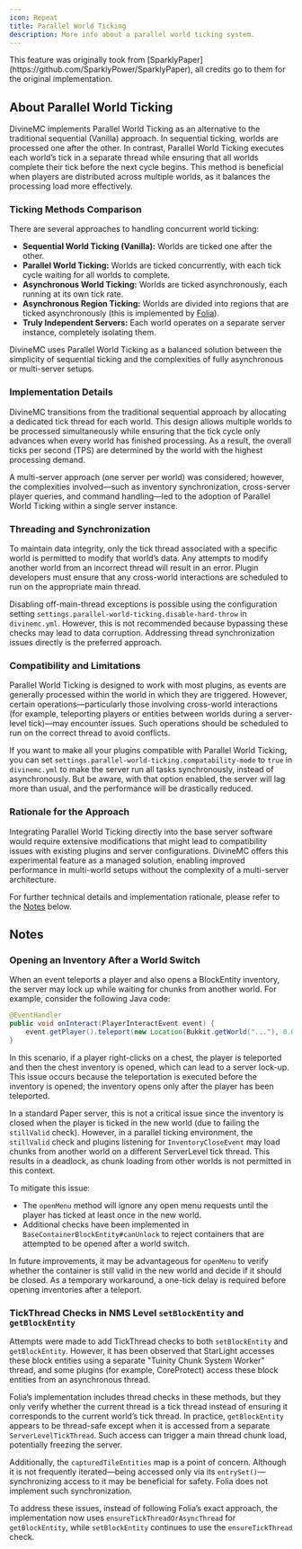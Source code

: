 ```yaml
---
icon: Repeat
title: Parallel World Ticking
description: More info about a parallel world ticking system.
---
```


<Callout type='info'>
    This feature was originally took from [SparklyPaper](https://github.com/SparklyPower/SparklyPaper), all credits go to them for the original implementation.
</Callout>

## About Parallel World Ticking

DivineMC implements Parallel World Ticking as an alternative to the traditional sequential (Vanilla) approach. In sequential ticking, worlds are processed one after the other. In contrast, Parallel World Ticking executes each world’s tick in a separate thread while ensuring that all worlds complete their tick before the next cycle begins. This method is beneficial when players are distributed across multiple worlds, as it balances the processing load more effectively.

### Ticking Methods Comparison

There are several approaches to handling concurrent world ticking:

- **Sequential World Ticking (Vanilla):** Worlds are ticked one after the other.
- **Parallel World Ticking:** Worlds are ticked concurrently, with each tick cycle waiting for all worlds to complete.
- **Asynchronous World Ticking:** Worlds are ticked asynchronously, each running at its own tick rate.
- **Asynchronous Region Ticking:** Worlds are divided into regions that are ticked asynchronously (this is implemented by [Folia](https://github.com/PaperMC/Folia)).
- **Truly Independent Servers:** Each world operates on a separate server instance, completely isolating them.

DivineMC uses Parallel World Ticking as a balanced solution between the simplicity of sequential ticking and the complexities of fully asynchronous or multi-server setups.

### Implementation Details

DivineMC transitions from the traditional sequential approach by allocating a dedicated tick thread for each world. 
This design allows multiple worlds to be processed simultaneously while ensuring that the tick cycle only advances when every world has finished processing. 
As a result, the overall ticks per second (TPS) are determined by the world with the highest processing demand.

A multi-server approach (one server per world) was considered; however, the complexities involved—such as inventory synchronization, cross-server player queries, and command handling—led to the adoption of Parallel World Ticking within a single server instance.

### Threading and Synchronization

To maintain data integrity, only the tick thread associated with a specific world is permitted to modify that world’s data. 
Any attempts to modify another world from an incorrect thread will result in an error. 
Plugin developers must ensure that any cross-world interactions are scheduled to run on the appropriate main thread.

Disabling off-main-thread exceptions is possible using the configuration setting `settings.parallel-world-ticking.disable-hard-throw` in `divinemc.yml`. 
However, this is not recommended because bypassing these checks may lead to data corruption. 
Addressing thread synchronization issues directly is the preferred approach.

### Compatibility and Limitations

Parallel World Ticking is designed to work with most plugins, as events are generally processed within the world in which they are triggered. 
However, certain operations—particularly those involving cross-world interactions (for example, teleporting players or entities between worlds during a server-level tick)—may encounter issues. 
Such operations should be scheduled to run on the correct thread to avoid conflicts.

If you want to make all your plugins compatible with Parallel World Ticking, you can set `settings.parallel-world-ticking.compatability-mode` to `true` in `divinemc.yml` to make the server run all tasks synchronously, instead of asynchronously.
But be aware, with that option enabled, the server will lag more than usual, and the performance will be drastically reduced.

### Rationale for the Approach

Integrating Parallel World Ticking directly into the base server software would require extensive modifications that might lead to compatibility issues with existing plugins and server configurations. 
DivineMC offers this experimental feature as a managed solution, enabling improved performance in multi-world setups without the complexity of a multi-server architecture.

For further technical details and implementation rationale, please refer to the [Notes](#notes) below.

## Notes

### Opening an Inventory After a World Switch

When an event teleports a player and also opens a BlockEntity inventory, the server may lock up while waiting for chunks from another world. For example, consider the following Java code:

```java
@EventHandler
public void onInteract(PlayerInteractEvent event) {
    event.getPlayer().teleport(new Location(Bukkit.getWorld("..."), 0.0, 0.0, 0.0));
}
```

In this scenario, if a player right-clicks on a chest, the player is teleported and then the chest inventory is opened, which can lead to a server lock-up. This issue occurs because the teleportation is executed before the inventory is opened; the inventory opens only after the player has been teleported.

In a standard Paper server, this is not a critical issue since the inventory is closed when the player is ticked in the new world (due to failing the `stillValid` check). However, in a parallel ticking environment, the `stillValid` check and plugins listening for `InventoryCloseEvent` may load chunks from another world on a different ServerLevel tick thread. This results in a deadlock, as chunk loading from other worlds is not permitted in this context.

To mitigate this issue:
- The `openMenu` method will ignore any open menu requests until the player has ticked at least once in the new world.
- Additional checks have been implemented in `BaseContainerBlockEntity#canUnlock` to reject containers that are attempted to be opened after a world switch.

In future improvements, it may be advantageous for `openMenu` to verify whether the container is still valid in the new world and decide if it should be closed. As a temporary workaround, a one-tick delay is required before opening inventories after a teleport.

### TickThread Checks in NMS Level `setBlockEntity` and `getBlockEntity`

Attempts were made to add TickThread checks to both `setBlockEntity` and `getBlockEntity`. However, it has been observed that StarLight accesses these block entities using a separate "Tuinity Chunk System Worker" thread, and some plugins (for example, CoreProtect) access these block entities from an asynchronous thread.

Folia’s implementation includes thread checks in these methods, but they only verify whether the current thread is a tick thread instead of ensuring it corresponds to the current world’s tick thread. In practice, `getBlockEntity` appears to be thread-safe except when it is accessed from a separate `ServerLevelTickThread`. Such access can trigger a main thread chunk load, potentially freezing the server.

Additionally, the `capturedTileEntities` map is a point of concern. Although it is not frequently iterated—being accessed only via its `entrySet()`—synchronizing access to it may be beneficial for safety. Folia does not implement such synchronization.

To address these issues, instead of following Folia’s exact approach, the implementation now uses `ensureTickThreadOrAsyncThread` for `getBlockEntity`, while `setBlockEntity` continues to use the `ensureTickThread` check.
